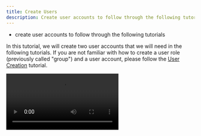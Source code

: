 ```yaml
---
title: Create Users
description: Create user accounts to follow through the following tutorials.
---
```



<Alert type="success" title="WHAT YOU'LL LEARN">

- create user accounts to follow through the following tutorials

</Alert>

In this tutorial, we will create two user accounts that we will need in the following tutorials. If you are not familiar with how to create a user role (previously called "group") and a user account, please follow the [User Creation](../link) tutorial.

<Video src={createUsersVideo} controls={true}/>

1. Create a user role with the following attributes:

    | Attribute    | Value                                                          |
    | :-------     | :----------------------                                        |
    | Name         | **Headless CMS Access US**                                     |
    | Slug         | **headless-cms-access-us**                                     |
    | Description  | **Grants full access to Headless CMS in en-US locale**         |
    | *Permissions*|                                                                |
    | Content      | Content can be accessed on > **Specific locales** > **en-US**  |
    | Headless CMS | Access Level > **Full access**                                 |

2. Create a user account with the following attributes:

    | Attribute  | Value                     |
    | :-------   | :----------------------   |
    | First Name | **Adam**                  |
    | Last Name  | **Reviewer**              |
    | Email      | *User's email*            |
    | Password   | *User's password*         |
    | Role       | **Headless CMS Access US**|

    **Note**: This user account will act as the reviewer of the blogs in the publishing workflow that we will create in the following tutorials.

3. Create another user account with the following attributes:
    
    | Attribute  | Value                     |
    | :-------   | :----------------------   |
    | First Name | **John**                  |
    | Last Name  | **Author**                |
    | Email      | *User's email*            |
    | Password   | *User's password*         |
    | Role       | **Headless CMS Access US**|

    **Note**: This user account will act as the author of the blogs in the publishing workflow that we will create in the following tutorials.